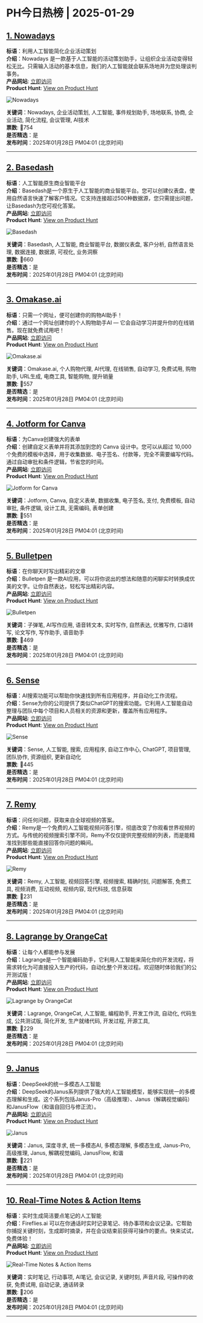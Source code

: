 # PH今日热榜 | 2025-01-29  

## [1. Nowadays](https://www.producthunt.com/posts/nowadays-2?utm_campaign=producthunt-api&utm_medium=api-v2&utm_source=Application%3A+ph-daily+%28ID%3A+150577%29)  
**标语**：利用人工智能简化企业活动策划  
**介绍**：Nowadays 是一款基于人工智能的活动策划助手，让组织企业活动变得轻松无比。只需输入活动的基本信息，我们的人工智能就会联系场地并为您处理谈判事务。  
**产品网站**: [立即访问](https://www.producthunt.com/r/ZJYFSYBX3CEPMN?utm_campaign=producthunt-api&utm_medium=api-v2&utm_source=Application%3A+ph-daily+%28ID%3A+150577%29)  
**Product Hunt**: [View on Product Hunt](https://www.producthunt.com/posts/nowadays-2?utm_campaign=producthunt-api&utm_medium=api-v2&utm_source=Application%3A+ph-daily+%28ID%3A+150577%29)  

![Nowadays](https://ph-files.imgix.net/5b6ac385-e2b8-4da6-8336-ba6e837d94a6.png?auto=format&fit=crop&frame=1&h=512&w=1024)  

**关键词**：Nowadays, 企业活动策划, 人工智能, 事件规划助手, 场地联系, 协商, 企业活动, 简化流程, 会议管理, AI技术  
**票数**: 🔺754  
**是否精选**：是  
**发布时间**：2025年01月28日 PM04:01 (北京时间)  

---  

## [2. Basedash](https://www.producthunt.com/posts/basedash-2?utm_campaign=producthunt-api&utm_medium=api-v2&utm_source=Application%3A+ph-daily+%28ID%3A+150577%29)  
**标语**：人工智能原生商业智能平台  
**介绍**：Basedash是一个原生于人工智能的商业智能平台。您可以创建仪表盘，使用自然语言快速了解客户情况。它支持连接超过500种数据源，您只需提出问题，让Basedash为您可视化答案。  
**产品网站**: [立即访问](https://www.producthunt.com/r/JDGV6RC74CZMAO?utm_campaign=producthunt-api&utm_medium=api-v2&utm_source=Application%3A+ph-daily+%28ID%3A+150577%29)  
**Product Hunt**: [View on Product Hunt](https://www.producthunt.com/posts/basedash-2?utm_campaign=producthunt-api&utm_medium=api-v2&utm_source=Application%3A+ph-daily+%28ID%3A+150577%29)  

![Basedash](https://ph-files.imgix.net/6735f3f7-9da8-4ceb-988e-176884bc750e.png?auto=format&fit=crop&frame=1&h=512&w=1024)  

**关键词**：Basedash, 人工智能, 商业智能平台, 数据仪表盘, 客户分析, 自然语言处理, 数据连接, 数据源, 可视化, 业务洞察  
**票数**: 🔺660  
**是否精选**：是  
**发布时间**：2025年01月28日 PM04:01 (北京时间)  

---  

## [3. Omakase.ai](https://www.producthunt.com/posts/omakase-ai-2?utm_campaign=producthunt-api&utm_medium=api-v2&utm_source=Application%3A+ph-daily+%28ID%3A+150577%29)  
**标语**：只需一个网址，便可创建你的购物AI助手！  
**介绍**：通过一个网址创建你的个人购物助手AI — 它会自动学习并提升你的在线销售。现在就免费试用吧！  
**产品网站**: [立即访问](https://www.producthunt.com/r/IYEYKFXK5YYBZX?utm_campaign=producthunt-api&utm_medium=api-v2&utm_source=Application%3A+ph-daily+%28ID%3A+150577%29)  
**Product Hunt**: [View on Product Hunt](https://www.producthunt.com/posts/omakase-ai-2?utm_campaign=producthunt-api&utm_medium=api-v2&utm_source=Application%3A+ph-daily+%28ID%3A+150577%29)  

![Omakase.ai](https://ph-files.imgix.net/39eb0b4d-70fd-492b-a3a6-3d026cb75b16.png?auto=format&fit=crop&frame=1&h=512&w=1024)  

**关键词**：Omakase.ai, 个人购物代理, AI代理, 在线销售, 自动学习, 免费试用, 购物助手, URL生成, 电商工具, 智能购物, 提升销量  
**票数**: 🔺557  
**是否精选**：是  
**发布时间**：2025年01月28日 PM04:01 (北京时间)  

---  

## [4. Jotform for Canva](https://www.producthunt.com/posts/jotform-for-canva?utm_campaign=producthunt-api&utm_medium=api-v2&utm_source=Application%3A+ph-daily+%28ID%3A+150577%29)  
**标语**：为Canva创建强大的表单  
**介绍**：创建自定义表单并将其添加到您的 Canva 设计中。您可以从超过 10,000 个免费的模板中选择，用于收集数据、电子签名、付款等，完全不需要编写代码。通过自动审批和条件逻辑，节省您的时间。  
**产品网站**: [立即访问](https://www.producthunt.com/r/AEVWN5YL6KDGFF?utm_campaign=producthunt-api&utm_medium=api-v2&utm_source=Application%3A+ph-daily+%28ID%3A+150577%29)  
**Product Hunt**: [View on Product Hunt](https://www.producthunt.com/posts/jotform-for-canva?utm_campaign=producthunt-api&utm_medium=api-v2&utm_source=Application%3A+ph-daily+%28ID%3A+150577%29)  

![Jotform for Canva](https://ph-files.imgix.net/5740ffb1-bdd5-4521-b9e5-07628789f3a4.png?auto=format&fit=crop&frame=1&h=512&w=1024)  

**关键词**：Jotform, Canva, 自定义表单, 数据收集, 电子签名, 支付, 免费模板, 自动审批, 条件逻辑, 设计工具, 无需编码, 表单创建  
**票数**: 🔺551  
**是否精选**：是  
**发布时间**：2025年01月28日 PM04:01 (北京时间)  

---  

## [5. Bulletpen](https://www.producthunt.com/posts/bulletpen?utm_campaign=producthunt-api&utm_medium=api-v2&utm_source=Application%3A+ph-daily+%28ID%3A+150577%29)  
**标语**：在你聊天时写出精彩的文章  
**介绍**：Bulletpen 是一款AI应用，可以将你说出的想法和随意的闲聊实时转换成优美的文字。让你自然表达，轻松写出精彩内容。  
**产品网站**: [立即访问](https://www.producthunt.com/r/UCEOURO7NTXGGS?utm_campaign=producthunt-api&utm_medium=api-v2&utm_source=Application%3A+ph-daily+%28ID%3A+150577%29)  
**Product Hunt**: [View on Product Hunt](https://www.producthunt.com/posts/bulletpen?utm_campaign=producthunt-api&utm_medium=api-v2&utm_source=Application%3A+ph-daily+%28ID%3A+150577%29)  

![Bulletpen](https://ph-files.imgix.net/8fbac628-e3fd-4aa0-a867-0352acad0834.png?auto=format&fit=crop&frame=1&h=512&w=1024)  

**关键词**：子弹笔, AI写作应用, 语音转文本, 实时写作, 自然表达, 优雅写作, 口语转写, 论文写作, 写作助手, 语音助手  
**票数**: 🔺469  
**是否精选**：是  
**发布时间**：2025年01月28日 PM04:01 (北京时间)  

---  

## [6. Sense ](https://www.producthunt.com/posts/sense-14?utm_campaign=producthunt-api&utm_medium=api-v2&utm_source=Application%3A+ph-daily+%28ID%3A+150577%29)  
**标语**：AI搜索功能可以帮助你快速找到所有应用程序，并自动化工作流程。  
**介绍**：Sense为你的公司提供了类似ChatGPT的搜索功能。它利用人工智能自动整理与团队中每个项目和人员相关的资源和更新，覆盖所有应用程序。  
**产品网站**: [立即访问](https://www.producthunt.com/r/WLLCQMXYFBSUM3?utm_campaign=producthunt-api&utm_medium=api-v2&utm_source=Application%3A+ph-daily+%28ID%3A+150577%29)  
**Product Hunt**: [View on Product Hunt](https://www.producthunt.com/posts/sense-14?utm_campaign=producthunt-api&utm_medium=api-v2&utm_source=Application%3A+ph-daily+%28ID%3A+150577%29)  

![Sense ](https://ph-files.imgix.net/82b20186-6a5a-4aab-997c-e3018b531498.png?auto=format&fit=crop&frame=1&h=512&w=1024)  

**关键词**：Sense, 人工智能, 搜索, 应用程序, 自动工作中心, ChatGPT, 项目管理, 团队协作, 资源组织, 更新自动化  
**票数**: 🔺445  
**是否精选**：是  
**发布时间**：2025年01月28日 PM04:01 (北京时间)  

---  

## [7. Remy](https://www.producthunt.com/posts/remy-3?utm_campaign=producthunt-api&utm_medium=api-v2&utm_source=Application%3A+ph-daily+%28ID%3A+150577%29)  
**标语**：问任何问题，获取来自全球视频的答案。  
**介绍**：Remy是一个免费的人工智能视频问答引擎，彻底改变了你观看世界视频的方式。与传统的视频搜索引擎不同，Remy不仅仅提供完整视频的列表，而是能精准找到那些能直接回答你问题的瞬间。  
**产品网站**: [立即访问](https://www.producthunt.com/r/QO2GFQ5O4ZNNP4?utm_campaign=producthunt-api&utm_medium=api-v2&utm_source=Application%3A+ph-daily+%28ID%3A+150577%29)  
**Product Hunt**: [View on Product Hunt](https://www.producthunt.com/posts/remy-3?utm_campaign=producthunt-api&utm_medium=api-v2&utm_source=Application%3A+ph-daily+%28ID%3A+150577%29)  

![Remy](https://ph-files.imgix.net/445e9592-2122-4792-967a-9af6238cce76.jpeg?auto=format&fit=crop&frame=1&h=512&w=1024)  

**关键词**：Remy, 人工智能, 视频回答引擎, 视频搜索, 精确时刻, 问题解答, 免费工具, 视频消费, 互动视频, 视频内容, 现代科技, 信息获取  
**票数**: 🔺231  
**是否精选**：是  
**发布时间**：2025年01月28日 PM04:01 (北京时间)  

---  

## [8. Lagrange by OrangeCat](https://www.producthunt.com/posts/lagrange-by-orangecat?utm_campaign=producthunt-api&utm_medium=api-v2&utm_source=Application%3A+ph-daily+%28ID%3A+150577%29)  
**标语**：让每个人都能参与发展  
**介绍**：Lagrange是一个智能编码助手，它利用人工智能来简化你的开发流程，将需求转化为可直接投入生产的代码，自动化整个开发过程。欢迎随时体验我们的公开测试版！  
**产品网站**: [立即访问](https://www.producthunt.com/r/ZL45J5QNJBJFRU?utm_campaign=producthunt-api&utm_medium=api-v2&utm_source=Application%3A+ph-daily+%28ID%3A+150577%29)  
**Product Hunt**: [View on Product Hunt](https://www.producthunt.com/posts/lagrange-by-orangecat?utm_campaign=producthunt-api&utm_medium=api-v2&utm_source=Application%3A+ph-daily+%28ID%3A+150577%29)  

![Lagrange by OrangeCat](https://ph-files.imgix.net/db7fdf01-d21b-45b0-9cac-b806e15ed728.png?auto=format&fit=crop&frame=1&h=512&w=1024)  

**关键词**：Lagrange, OrangeCat, 人工智能, 编程助手, 开发工作流, 自动化, 代码生成, 公共测试版, 简化开发, 生产就绪代码, 开发过程, 开源工具,  
**票数**: 🔺229  
**是否精选**：是  
**发布时间**：2025年01月28日 PM04:01 (北京时间)  

---  

## [9. Janus](https://www.producthunt.com/posts/janus-7834fdf6-7df8-4d55-80f2-197193626248?utm_campaign=producthunt-api&utm_medium=api-v2&utm_source=Application%3A+ph-daily+%28ID%3A+150577%29)  
**标语**：DeepSeek的统一多模态人工智能  
**介绍**：DeepSeek的Janus系列提供了强大的人工智能模型，能够实现统一的多模态理解和生成。这个系列包括Janus-Pro（高级推理）、Janus（解耦视觉编码）和JanusFlow（和谐自回归与修正流）。  
**产品网站**: [立即访问](https://www.producthunt.com/r/3TGAXNVA2NPR7C?utm_campaign=producthunt-api&utm_medium=api-v2&utm_source=Application%3A+ph-daily+%28ID%3A+150577%29)  
**Product Hunt**: [View on Product Hunt](https://www.producthunt.com/posts/janus-7834fdf6-7df8-4d55-80f2-197193626248?utm_campaign=producthunt-api&utm_medium=api-v2&utm_source=Application%3A+ph-daily+%28ID%3A+150577%29)  

![Janus](https://ph-files.imgix.net/45ac2d92-83bf-4ecd-8082-a13de18461ce.png?auto=format&fit=crop&frame=1&h=512&w=1024)  

**关键词**：Janus, 深度寻求, 统一多模态AI, 多模态理解, 多模态生成, Janus-Pro, 高级推理, Janus, 解耦视觉编码, JanusFlow, 和谐  
**票数**: 🔺221  
**是否精选**：是  
**发布时间**：2025年01月28日 PM04:01 (北京时间)  

---  

## [10. Real-Time Notes & Action Items](https://www.producthunt.com/posts/real-time-notes-action-items?utm_campaign=producthunt-api&utm_medium=api-v2&utm_source=Application%3A+ph-daily+%28ID%3A+150577%29)  
**标语**：实时生成简洁要点笔记的人工智能  
**介绍**：Fireflies.ai 可以在你通话时实时记录笔记、待办事项和会议记录。它帮助你捕捉关键时刻，生成即时摘录，并在会议结束前获得可操作的要点。快来试试，免费体验！  
**产品网站**: [立即访问](https://www.producthunt.com/r/MW6YEXFFB46ZPB?utm_campaign=producthunt-api&utm_medium=api-v2&utm_source=Application%3A+ph-daily+%28ID%3A+150577%29)  
**Product Hunt**: [View on Product Hunt](https://www.producthunt.com/posts/real-time-notes-action-items?utm_campaign=producthunt-api&utm_medium=api-v2&utm_source=Application%3A+ph-daily+%28ID%3A+150577%29)  

![Real-Time Notes & Action Items](https://ph-files.imgix.net/f777a999-7ffd-4c88-8da5-7e23a3b0a0d2.png?auto=format&fit=crop&frame=1&h=512&w=1024)  

**关键词**：实时笔记, 行动事项, AI笔记, 会议记录, 关键时刻, 声音片段, 可操作的收获, 免费试用, 自动记录, 通话转录  
**票数**: 🔺206  
**是否精选**：是  
**发布时间**：2025年01月28日 PM04:01 (北京时间)  

---  

